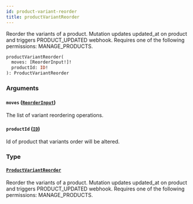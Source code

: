 ```yaml
---
id: product-variant-reorder
title: productVariantReorder
---
```


Reorder the variants of a product. Mutation updates updated_at on product and triggers PRODUCT_UPDATED webhook. Requires one of the following permissions: MANAGE_PRODUCTS.

```graphql
productVariantReorder(
  moves: [ReorderInput!]!
  productId: ID!
): ProductVariantReorder
```

### Arguments

#### `moves` ([`ReorderInput`](../../../developer/api-reference/inputs/reorder-input))

The list of variant reordering operations.

#### `productId` ([`ID`](../../../developer/api-reference/scalars/id))

Id of product that variants order will be altered.

### Type

#### [`ProductVariantReorder`](../../../developer/api-reference/objects/product-variant-reorder)

Reorder the variants of a product. Mutation updates updated_at on product and triggers PRODUCT_UPDATED webhook. Requires one of the following permissions: MANAGE_PRODUCTS.
